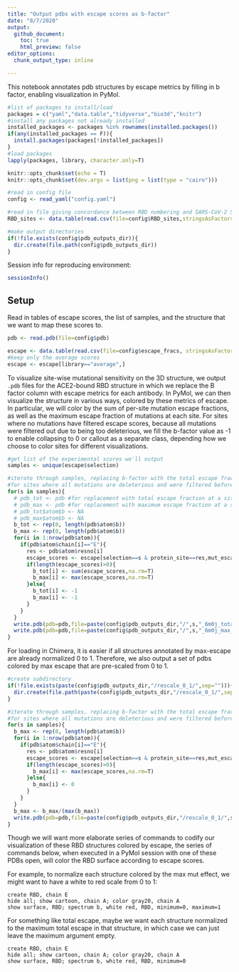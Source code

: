 ```yaml
---
title: "Output pdbs with escape scores as b-factor"
date: "8/7/2020"
output:
  github_document:
    toc: true
    html_preview: false
editor_options: 
  chunk_output_type: inline

---
```

  
This notebook annotates pdb structures by escape metrics by filling in b factor, enabling visualization in PyMol.

```r
#list of packages to install/load
packages = c("yaml","data.table","tidyverse","bio3d","knitr")
#install any packages not already installed
installed_packages <- packages %in% rownames(installed.packages())
if(any(installed_packages == F)){
  install.packages(packages[!installed_packages])
}
#load packages
lapply(packages, library, character.only=T)

knitr::opts_chunk$set(echo = T)
knitr::opts_chunk$set(dev.args = list(png = list(type = "cairo")))

#read in config file
config <- read_yaml("config.yaml")

#read in file giving concordance between RBD numbering and SARS-CoV-2 Spike numbering
RBD_sites <- data.table(read.csv(file=config$RBD_sites,stringsAsFactors=F))

#make output directories
if(!file.exists(config$pdb_outputs_dir)){
  dir.create(file.path(config$pdb_outputs_dir))
}

```

Session info for reproducing environment:
```r
sessionInfo()
```

## Setup

Read in tables of escape scores, the list of samples, and the structure that we want to map these scores to.

```r
pdb <- read.pdb(file=config$pdb)

escape <- data.table(read.csv(file=config$escape_fracs, stringsAsFactors=F))
#keep only the average scores
escape <- escape[library=="average",]
```

To visualize site-wise mutational sensitivity on the 3D structure, we output `.pdb` files for the ACE2-bound RBD structure in which we replace the B factor column with escape metrics for each antibody. In PyMol, we can then visualize the structure in various ways, colored by these metrics of escape. In particular, we will color by the sum of per-site mutation escape fractions, as well as the maximum escape fraction of mutations at each site. For sites where no mutations have filtered escape scores, because all mutations were filtered out due to being too deleterious, we fill the b-factor value as -1 to enable collapsing to 0 or callout as a separate class, depending how we choose to color sites for different visualizations.

```r
#get list of the experimental scores we'll output
samples <- unique(escape$selection)

#iterate through samples, replacing b-factor with the total escape fraction of muts at a site, or the max escape at a site
#for sites where all mutations are deleterious and were filtered before escape expt, ascribe -1 for total escape (b/c no mut is tolerated)
for(s in samples){
  # pdb_tot <- pdb #for replacement with total escape fraction at a site
  # pdb_max <- pdb #for replacement with maximum escape fraction at a site
  # pdb_tot$atom$b <- NA
  # pdb_max$atom$b <- NA
  b_tot <- rep(0, length(pdb$atom$b))
  b_max <- rep(0, length(pdb$atom$b))
  for(i in 1:nrow(pdb$atom)){
    if(pdb$atom$chain[i]=="E"){
      res <- pdb$atom$resno[i]
      escape_scores <- escape[selection==s & protein_site==res,mut_escape_frac_epistasis_model]
      if(length(escape_scores)>0){
        b_tot[i] <- sum(escape_scores,na.rm=T)
        b_max[i] <- max(escape_scores,na.rm=T)
      }else{
        b_tot[i] <- -1
        b_max[i] <- -1
      }
    }
  }
  write.pdb(pdb=pdb,file=paste(config$pdb_outputs_dir,"/",s,"_6m0j_total_escape.pdb",sep=""), b=b_tot)
  write.pdb(pdb=pdb,file=paste(config$pdb_outputs_dir,"/",s,"_6m0j_max_escape.pdb",sep=""), b=b_max)
}

```
For loading in Chimera, it is easier if all structures annotated by max-escape are already normalized 0 to 1. Therefore, we also output a set of pdbs colored by max escape that are pre-scaled from 0 to 1.
```r
#create subdirectory
if(!file.exists(paste(config$pdb_outputs_dir,"/rescale_0_1/",sep=""))){
  dir.create(file.path(paste(config$pdb_outputs_dir,"/rescale_0_1/",sep="")))
}

#iterate through samples, replacing b-factor with the total escape fraction of muts at a site, or the max escape at a site
#for sites where all mutations are deleterious and were filtered before escape expt, ascribe -1 for total escape (b/c no mut is tolerated)
for(s in samples){
  b_max <- rep(0, length(pdb$atom$b))
  for(i in 1:nrow(pdb$atom)){
    if(pdb$atom$chain[i]=="E"){
      res <- pdb$atom$resno[i]
      escape_scores <- escape[selection==s & protein_site==res,mut_escape_frac_epistasis_model]
      if(length(escape_scores)>0){
        b_max[i] <- max(escape_scores,na.rm=T)
      }else{
        b_max[i] <- 0
      }
    }
  }
  b_max <- b_max/(max(b_max))
  write.pdb(pdb=pdb,file=paste(config$pdb_outputs_dir,"/rescale_0_1/",s,"_6m0j_max_escape.pdb",sep=""), b=b_max)
}

```



Though we will want more elaborate series of commands to codify our visualization of these RBD structures colored by escape, the series of commands below, when executed in a PyMol session with one of these PDBs open, will color the RBD surface according to escape scores.

For example, to normalize each structure colored by the max mut effect, we might want to have a white to red scale from 0 to 1:
```
create RBD, chain E
hide all; show cartoon, chain A; color gray20, chain A
show surface, RBD; spectrum b, white red, RBD, minimum=0, maximum=1
```

For something like total escape, maybe we want each structure normalized to the maximum total escape in that structure, in which case we can just leave the maximum argument empty.
```
create RBD, chain E
hide all; show cartoon, chain A; color gray20, chain A
show surface, RBD; spectrum b, white red, RBD, minimum=0
```